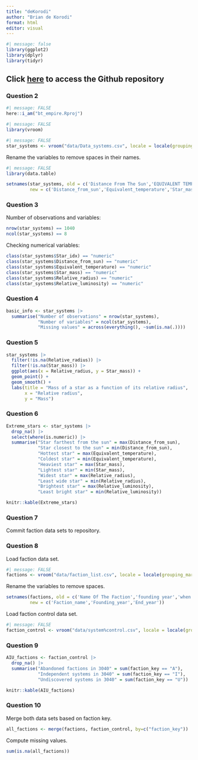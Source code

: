 ```yaml
---
title: "deKorodi"
author: "Brian de Korodi"
format: html
editor: visual
---
```


```r
#| message: false
library(ggplot2)
library(dplyr)
library(tidyr)
```

## Click [here](https://github.com/briandekorodi/bt_empire) to access the Github repository

### Question 2

```r
#| message: FALSE
here::i_am("bt_empire.Rproj")
```

```r
#| message: FALSE
library(vroom)
```

```r
#| message: FALSE
star_systems <- vroom("data/Data_systems.csv", locale = locale(grouping_mark = ".", decimal_mark = ",", encoding = "UTF-8"))
```

Rename the variables to remove spaces in their names.

```r
#| message: FALSE
library(data.table)
```

```r
setnames(star_systems, old = c('Distance From The Sun','EQUIVALENT TEMPERATURE','star mass', 'Relative Radius', 'Relative Luminosity', 'STAR TYPE'), 
         new = c('Distance_from_sun','Equivalent_temperature','Star_mass', 'Relative_radius', 'Relative_luminosity', 'Star_type'))
```

### Question 3

Number of observations and variables:

```r
nrow(star_systems) == 1040
ncol(star_systems) == 8
```

Checking numerical variables:

```r
class(star_systems$Star_idx) == "numeric"
class(star_systems$Distance_from_sun) == "numeric"
class(star_systems$Equivalent_temperature) == "numeric"
class(star_systems$Star_mass) == "numeric"
class(star_systems$Relative_radius) == "numeric"
class(star_systems$Relative_luminosity) == "numeric"
```

### Question 4

```r
basic_info <- star_systems |>
  summarise("Number of observations" = nrow(star_systems),
            "Number of variables" = ncol(star_systems),
            "Missing values" = across(everything(), ~sum(is.na(.))))
```

### Question 5

```r
star_systems |>
  filter(!is.na(Relative_radius)) |>
  filter(!is.na(Star_mass)) |>
  ggplot(aes(x = Relative_radius, y = Star_mass)) +
  geom_point() +
  geom_smooth() +
  labs(title = "Mass of a star as a function of its relative radius",
       x = "Relative radius",
       y = "Mass")
```

### Question 6

```r
Extreme_stars <- star_systems |>
  drop_na() |>
  select(where(is.numeric)) |>
  summarise("Star farthest from the sun" = max(Distance_from_sun),
            "Star closest to the sun" = min(Distance_from_sun),
            "Hottest star" = max(Equivalent_temperature),
            "Coldest star" = min(Equivalent_temperature),
            "Heaviest star" = max(Star_mass),
            "Lightest star" = min(Star_mass),
            "Widest star" = max(Relative_radius),
            "Least wide star" = min(Relative_radius),
            "Brightest star" = max(Relative_luminosity),
            "Least bright star" = min(Relative_luminosity))

knitr::kable(Extreme_stars)
```

### Question 7

Commit faction data sets to repository.

### Question 8

Load faction data set.

```r
#| message: FALSE
factions <- vroom("data/faction_list.csv", locale = locale(grouping_mark = ".", decimal_mark = ",", encoding = "UTF-8"))
```

Rename the variables to remove spaces.

```r
setnames(factions, old = c('Name Of The Faction','founding year','when ended'), 
         new = c('Faction_name','Founding_year','End_year'))
```

Load faction control data set.

```r
#| message: FALSE
faction_control <- vroom("data/system%control.csv", locale = locale(grouping_mark = ".", decimal_mark = ",", encoding = "UTF-8"))
```

### Question 9

```r
AIU_factions <- faction_control |>
  drop_na() |>
  summarise("Abandoned factions in 3040" = sum(faction_key == "A"),
            "Independent systems in 3040" = sum(faction_key == "I"),
            "Undiscovered systems in 3040" = sum(faction_key == "U"))

knitr::kable(AIU_factions)
```

### Question 10

Merge both data sets based on faction key.

```r
all_factions <- merge(factions, faction_control, by=c("faction_key"))
```

Compute missing values.

```r
sum(is.na(all_factions))
```
